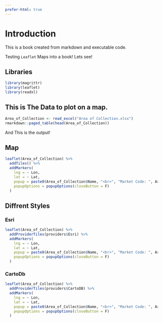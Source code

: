 ```yaml
---
prefer-html: true
---
```


# Introduction

This is a book created from markdown and executable code.

Testing `Leaflet` Maps into a book! Lets see!

## Libraries

```r
library(magrittr)
library(leaflet)
library(readxl)
```

## This is The Data to plot on a map.

```r
Area_of_Collection <- read_excel("Area of Collection.xlsx")
rmarkdown::paged_table(head(Area_of_Collection))
```

And This is the output!

## Map

```r
leaflet(Area_of_Collection) %>%
  addTiles() %>%
  addMarkers(
    lng = ~ Lon,
    lat = ~ Lat,
    popup = paste0(Area_of_Collection$Name, "<br>", "Market Code: ", Area_of_Collection$`Market Code`),
    popupOptions = popupOptions(closeButton = F)
  )

```

## Diffrent Styles

### Esri

```r
leaflet(Area_of_Collection) %>%
  addProviderTiles(providers$Esri) %>%
  addMarkers(
    lng = ~ Lon,
    lat = ~ Lat,
    popup = paste0(Area_of_Collection$Name, "<br>", "Market Code: ", Area_of_Collection$`Market Code`),
    popupOptions = popupOptions(closeButton = F)
  )
```

### CartoDb

```r
leaflet(Area_of_Collection) %>%
  addProviderTiles(providers$CartoDB) %>%
  addMarkers(
    lng = ~ Lon,
    lat = ~ Lat,
    popup = paste0(Area_of_Collection$Name, "<br>", "Market Code: ", Area_of_Collection$`Market Code`),
    popupOptions = popupOptions(closeButton = F)
  )
```
